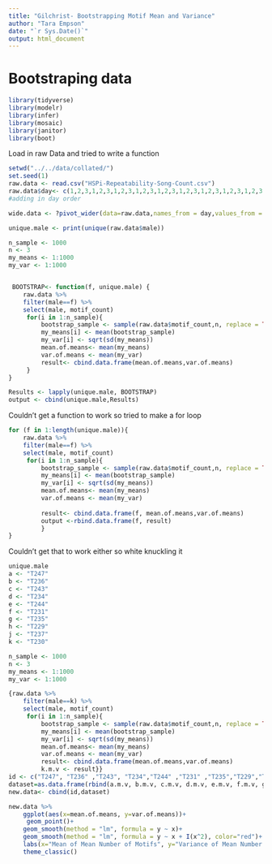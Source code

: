```yaml
---
title: "Gilchrist- Bootstrapping Motif Mean and Variance"
author: "Tara Empson"
date: "`r Sys.Date()`"
output: html_document
---
```

# Bootstraping data


```r
library(tidyverse)
library(modelr)
library(infer)
library(mosaic)
library(janitor)
library(boot)
```

Load in raw Data and tried to write a function
```r
setwd("../../data/collated/")
set.seed(1)
raw.data <- read.csv("HSPi-Repeatability-Song-Count.csv")
raw.data$day<- c(1,2,3,1,2,3,1,2,3,1,2,3,1,2,3,1,2,3,1,2,3,1,2,3,1,2,3,1,2,3)
#adding in day order

wide.data <- ?pivot_wider(data=raw.data,names_from = day,values_from = c(motif_count, date, temp_mean, temp_median, humidity_mean ))

unique.male <- print(unique(raw.data$male))

n_sample <- 1000
n <- 3
my_means <- 1:1000
my_var <- 1:1000


 BOOTSTRAP<- function(f, unique.male) {
    raw.data %>%
    filter(male==f) %>% 
    select(male, motif_count)
     for(i in 1:n_sample){
         bootstrap_sample <- sample(raw.data$motif_count,n, replace = TRUE)
         my_means[i] <- mean(bootstrap_sample)
         my_var[i] <- sqrt(sd(my_means))
         mean.of.means<- mean(my_means)
         var.of.means <- mean(my_var)
         result<- cbind.data.frame(mean.of.means,var.of.means)
     }
}

Results <- lapply(unique.male, BOOTSTRAP)
output <- cbind(unique.male,Results)


```

Couldn't get a function to work so tried to make a for loop
```r
for (f in 1:length(unique.male)){
    raw.data %>%
    filter(male==f) %>%
    select(male, motif_count)
     for(i in 1:n_sample){
         bootstrap_sample <- sample(raw.data$motif_count,n, replace = TRUE)
         my_means[i] <- mean(bootstrap_sample)
         my_var[i] <- sqrt(sd(my_means))
         mean.of.means<- mean(my_means)
         var.of.means <- mean(my_var)
         
         result<- cbind.data.frame(f, mean.of.means,var.of.means)
         output <-rbind.data.frame(f, result)
         }
}

```


Couldn't get that to work either so white knuckling it
```r
unique.male
a <- "T247"
b <- "T236" 
c <- "T243"
d <- "T234"
e <- "T244" 
f <- "T231" 
g <- "T235"
h <- "T229"
j <- "T237"
k <- "T230"

n_sample <- 1000
n <- 3
my_means <- 1:1000
my_var <- 1:1000

{raw.data %>%
    filter(male==k) %>% 
    select(male, motif_count)
     for(i in 1:n_sample){
         bootstrap_sample <- sample(raw.data$motif_count,n, replace = TRUE)
         my_means[i] <- mean(bootstrap_sample)
         my_var[i] <- sqrt(sd(my_means))
         mean.of.means<- mean(my_means)
         var.of.means <- mean(my_var)
         result<- cbind.data.frame(mean.of.means,var.of.means)
         k.m.v <- result}}
id <- c("T247", "T236" ,"T243", "T234","T244" ,"T231" ,"T235","T229","T237","T230")
dataset=as.data.frame(rbind(a.m.v, b.m.v, c.m.v, d.m.v, e.m.v, f.m.v, g.m.v, h.m.v, j.m.v, h.m.v))
new.data<- cbind(id,dataset)
```


```r
new.data %>% 
    ggplot(aes(x=mean.of.means, y=var.of.means))+
     geom_point()+
    geom_smooth(method = "lm", formula = y ~ x)+
    geom_smooth(method = "lm", formula = y ~ x + I(x^2), color="red")+
    labs(x="Mean of Mean Number of Motifs", y="Variance of Mean Number of Motifs", caption = "Red line is quadradic and Blue is linear.", title="Bootstraping 1000 replications for each bird")+
    theme_classic()

```

